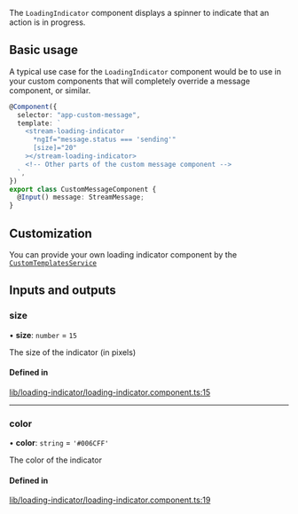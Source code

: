 The `LoadingIndicator` component displays a spinner to indicate that an action is in progress.

## Basic usage

A typical use case for the `LoadingIndicator` component would be to use in your custom components that will completely override a message component, or similar.

```typescript
@Component({
  selector: "app-custom-message",
  template: `
    <stream-loading-indicator
      *ngIf="message.status === 'sending'"
      [size]="20"
    ></stream-loading-indicator>
    <!-- Other parts of the custom message component -->
  `,
})
export class CustomMessageComponent {
  @Input() message: StreamMessage;
}
```

## Customization

You can provide your own loading indicator component by the [`CustomTemplatesService`](../services/CustomTemplatesService.mdx)

[//]: # "Start of generated content"
## Inputs and outputs 


### size

• **size**: `number` = `15`

The size of the indicator (in pixels)

#### Defined in

[lib/loading-indicator/loading-indicator.component.ts:15](https://github.com/GetStream/stream-chat-angular/blob/57020e6/projects/stream-chat-angular/src/lib/loading-indicator/loading-indicator.component.ts#L15)

___

### color

• **color**: `string` = `'#006CFF'`

The color of the indicator

#### Defined in

[lib/loading-indicator/loading-indicator.component.ts:19](https://github.com/GetStream/stream-chat-angular/blob/57020e6/projects/stream-chat-angular/src/lib/loading-indicator/loading-indicator.component.ts#L19)

[//]: # "End of generated content"
